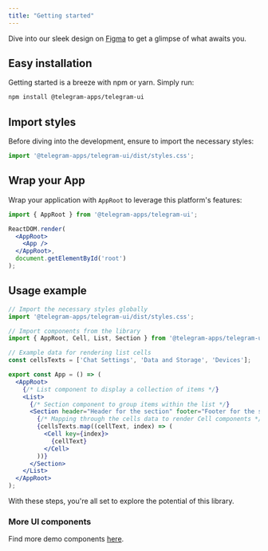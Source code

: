 ```yaml
---
title: "Getting started"
---
```


Dive into our sleek design on [Figma](https://figma.com/community/file/1348989725141777736/) to get a glimpse of what awaits you.

## Easy installation

Getting started is a breeze with npm or yarn. Simply run:

```sh icon="npm"
npm install @telegram-apps/telegram-ui
```


## Import styles

Before diving into the development, ensure to import the necessary styles:

```jsx
import '@telegram-apps/telegram-ui/dist/styles.css';
```

## Wrap your App

Wrap your application with `AppRoot` to leverage this platform's features:

```jsx
import { AppRoot } from '@telegram-apps/telegram-ui';

ReactDOM.render(
  <AppRoot>
    <App />
  </AppRoot>,
  document.getElementById('root')
);
```

## Usage example

```jsx
// Import the necessary styles globally
import '@telegram-apps/telegram-ui/dist/styles.css';

// Import components from the library
import { AppRoot, Cell, List, Section } from '@telegram-apps/telegram-ui';

// Example data for rendering list cells
const cellsTexts = ['Chat Settings', 'Data and Storage', 'Devices'];

export const App = () => (
  <AppRoot>
    {/* List component to display a collection of items */}
    <List>
      {/* Section component to group items within the list */}
      <Section header="Header for the section" footer="Footer for the section">
        {/* Mapping through the cells data to render Cell components */}
        {cellsTexts.map((cellText, index) => (
          <Cell key={index}>
            {cellText}
          </Cell>
        ))}
      </Section>
    </List>
  </AppRoot>
);
```

With these steps, you're all set to explore the potential of this library.

### More UI components
Find more demo components [here](https://tgui.xelene.me/?path=/docs/getting-started--documentation).
